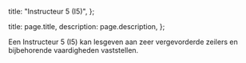   title: "Instructeur 5 (I5)",
};

  title: page.title,
  description: page.description,
};

Een Instructeur 5 (I5) kan lesgeven aan zeer vergevorderde zeilers en
bijbehorende vaardigheden vaststellen.
